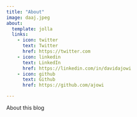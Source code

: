 ```yaml
---
title: "About"
image: daaj.jpeg
about:
  template: jolla
  links:
    - icon: twitter
      text: Twitter
      href: https://twitter.com
    - icon: linkedin
      text: LinkedIn
      href: https://linkedin.com/in/davidajowi
    - icon: github
      text: Github
      href: https://github.com/ajowi

---
```


About this blog
